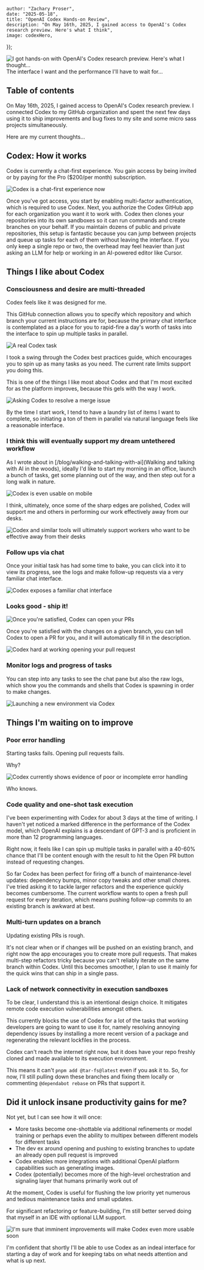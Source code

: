 



    author: "Zachary Proser",
    date: "2025-05-18",
    title: "OpenAI Codex Hands-on Review",
    description: "On May 16th, 2025, I gained access to OpenAI's Codex research preview. Here's what I think",
    image: codexHero,
});

<Image src={codexHero} alt="I got hands-on with OpenAI's Codex research preview. Here's what I thought..." />

<figcaption>The interface I want and the performance I'll have to wait for...</figcaption>

## Table of contents 

On May 16th, 2025, I gained access to OpenAI's Codex research preview. I connected Codex to my GitHub organization and spent 
the next few days using it to ship improvements and bug fixes to my site and some micro sass projects simultaneously. 

Here are my current thoughts...

## Codex: How it works 

Codex is currently a chat-first experience. You gain access by being invited or by paying for the Pro ($200/per month) subscription.

<Image src={codexChat} alt="Codex is a chat-first experience now" />

Once you've got access, you start by enabling multi-factor authentication, which is required to use Codex. Next, you authorize the Codex GitHub app for each organization you want it to work with. Codex then clones your repositories into its own sandboxes so it can run commands and create branches on your behalf. If you maintain dozens of public and private repositories, this setup is fantastic because you can jump between projects and queue up tasks for each of them without leaving the interface. If you only keep a single repo or two, the overhead may feel heavier than just asking an LLM for help or working in an AI-powered editor like Cursor.

## Things I like about Codex 

### Consciousness and desire are multi-threaded 

Codex feels like it was designed for me. 

This GitHub connection allows you to specify which repository and which branch your current instructions are for, because the primary chat interface is contemplated as a place for you to 
rapid-fire a day's worth of tasks into the interface to spin up multiple tasks in parallel.

<Image src={codexRealTask} alt="A real Codex task" /> 

I took a swing through the Codex best practices guide, which encourages you to spin up as many tasks as you need. The current rate limits support you doing this.

This is one of the things I like most about Codex and that I'm most excited for as the platform improves, because this gels with the way I work. 

<Image src={resolveMergeIssue} alt="Asking Codex to resolve a merge issue" />

By the time I start work, I tend to have a laundry list of items I want to complete, so initiating a ton of them in parallel via natural language feels like a reasonable interface. 

### I think this will eventually support my dream untethered workflow

As I wrote about in [/blog/walking-and-talking-with-ai](Walking and talking with AI in the woods), ideally I'd like to start my morning in an office, launch a bunch of tasks, 
get some planning out of the way, and then step out for a long walk in nature.

<Image src={phone} alt="Codex is even usable on mobile" />

I think, ultimately, once some of the sharp edges are polished, Codex will support me and others in performing our work effectively away from our desks.

<Image src={phoneTwo} alt="Codex and similar tools will ultimately support workers who want to be effective away from their desks" />

### Follow ups via chat

Once your initial task has had some time to bake, you can click into it to view its progress, see the logs and make follow-up requests via a very familiar chat interface.

<Image src={chatThread} alt="Codex exposes a familiar chat interface" />

### Looks good - ship it!

<Image src={createPr} alt="Once you're satisfied, Codex can open your PRs" />

Once you're satisfied with the changes on a given branch, you can tell Codex to open a PR for you, and it will automatically 
fill in the description. 

<Image src={creatingPr} alt="Codex hard at working opening your pull request" />

### Monitor logs and progress of tasks

You can step into any tasks to see the chat pane but also the raw logs, which show you the commands and shells that Codex is spawning 
in order to make changes.

<Image src={launchNewEnv} alt="Launching a new environment via Codex" />

## Things I'm waiting on to improve 

### Poor error handling

Starting tasks fails. Opening pull requests fails.

Why? 

<Image src={poorErrorHandling} alt="Codex currently shows evidence of poor or incomplete error handling" />

Who knows.

### Code quality and one-shot task execution

I've been experimenting with Codex for about 3 days at the time of writing. I haven't yet noticed a marked difference in the performance of the Codex model, which OpenAI explains is a descendant of GPT-3 and is proficient in more 
than 12 programming languages.

Right now, it feels like I can spin up multiple tasks in parallel with a 40-60% chance that I'll be content enough with the result to hit the Open PR button instead of requesting changes.

So far Codex has been perfect for firing off a bunch of maintenance-level updates: dependency bumps, minor copy tweaks and other small chores. I've tried asking it to tackle larger refactors and the experience quickly becomes cumbersome. The current workflow wants to open a fresh pull request for every iteration, which means pushing follow-up commits to an existing branch is awkward at best.

### Multi-turn updates on a branch 

Updating existing PRs is rough.

It's not clear when or if changes will be pushed on an existing branch, and right now the app encourages you to create more pull requests.
That makes multi-step refactors tricky because you can't reliably iterate on the same branch within Codex. Until this becomes smoother, I plan to use it mainly for the quick wins that can ship in a single pass.

### Lack of network connectivity in execution sandboxes 

To be clear, I understand this is an intentional design choice. It mitigates remote code execution vulnerabilities amongst others.

This currently blocks the use of Codex for a lot of the tasks that working developers are going to want to use it for, namely
resolving annoying dependency issues by installing a more recent version of a package and regenerating the relevant lockfiles in the process.

Codex can't reach the internet right now, but it does have your repo freshly cloned and made available to its execution environment. 

This means it can't `pnpm add @tar-fs@latest` even if you ask it to. So, for now, I'll still pulling down these branches and fixing them locally or 
commenting `@dependabot rebase` on PRs that support it.

## Did it unlock insane productivity gains for me? 

Not yet, but I can see how it will once: 

- More tasks become one-shottable via additional refinements or model training or perhaps even the ability to multipex between different models for different tasks
- The dev ex around opening and pushing to existing branches to update an already open pull request is improved
- Codex enables more integrations with additional OpenAI platform capabilities such as generating images. 
- Codex (potentially) becomes more of the high-level orchestration and signaling layer that humans primarily work out of

At the moment, Codex is useful for flushing the low priority yet numerous and tedious maintenance tasks and small updates. 

For significant refactoring or feature-building, I'm still better served doing that myself in an IDE with optional LLM support.

<Image src={codexFinal} alt="I'm sure that imminent improvements will make Codex even more usable soon" />

I'm confident that shortly I'll be able to use Codex as an indeal interface for starting a day of work and for keeping tabs on what needs attention and what is up next.